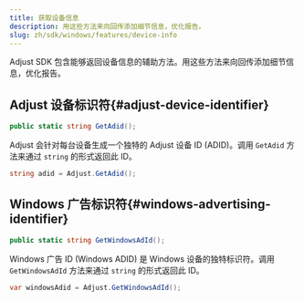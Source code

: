 ```yaml
---
title: 获取设备信息
description: 用这些方法来向回传添加细节信息，优化报告。
slug: zh/sdk/windows/features/device-info
---
```


Adjust SDK 包含能够返回设备信息的辅助方法。用这些方法来向回传添加细节信息，优化报告。

## Adjust 设备标识符{#adjust-device-identifier}

<CodeBlock title="方法签名">

```cs
public static string GetAdid();
```

</CodeBlock>

Adjust 会针对每台设备生成一个独特的 Adjust 设备 ID \(ADID\)。调用 `GetAdid` 方法来通过 `string` 的形式返回此 ID。

```cs
string adid = Adjust.GetAdid();
```

## Windows 广告标识符{#windows-advertising-identifier}

<CodeBlock title="方法签名">

```cs
public static string GetWindowsAdId();
```

</CodeBlock>

Windows 广告 ID \(Windows ADID\) 是 Windows 设备的独特标识符。调用 `GetWindowsAdId` 方法来通过 `string` 的形式返回此 ID。

```cs
var windowsAdid = Adjust.GetWindowsAdId();
```
